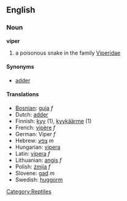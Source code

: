 ==English==
===Noun===
'''viper'''

# a poisonous snake in the family [[Viperidae]]

====Synonyms====
*[[adder]]

====Translations====
*[[Bosnian]]: [[guja]] ''f''
*Dutch: [[adder#Dutch|adder]]
*Finnish: [[kyy]] (1), [[kyykäärme]] (1)
*French: [[vipère]] ''f''
*German: Viper ''f''
*Hebrew: [[צפע]] ''m''
*Hungarian: [[vipera]]
*Latin: [[vipera]] ''f''
*Lithuanian: [[angis]] ''f''
*Polish: [[żmija]] ''f''
*Slovene: [[gad]] ''m''
*Swedish: [[huggorm]]

[[Category:Reptiles]]